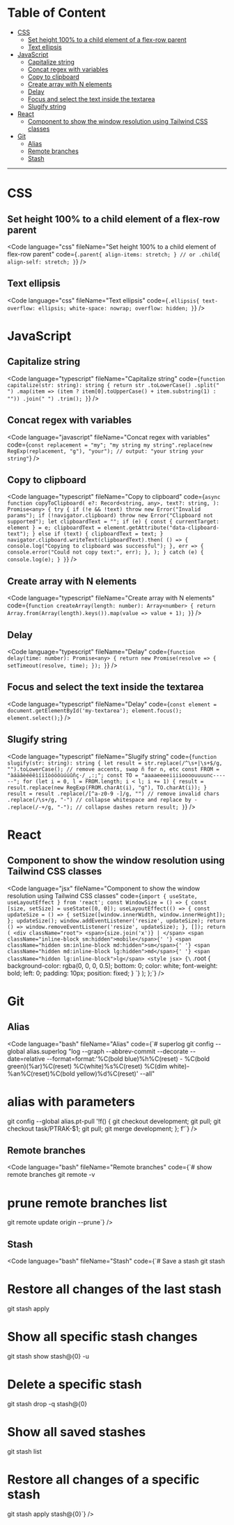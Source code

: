# Table of Content

- [CSS](#css)
  - [Set height 100% to a child element of a flex-row parent](#set-height-100-to-a-child-element-of-a-flex-row-parent)
  - [Text ellipsis](#text-ellipsis)
- [JavaScript](#javascript)
  - [Capitalize string](#capitalize-string)
  - [Concat regex with variables](#concat-regex-with-variables)
  - [Copy to clipboard](#copy-to-clipboard)
  - [Create array with N elements](#create-array-with-n-elements)
  - [Delay](#delay)
  - [Focus and select the text inside the textarea](#focus-and-select-the-text-inside-the-textarea)
  - [Slugify string](#slugify-string)
- [React](#react)
  - [Component to show the window resolution using Tailwind CSS classes](#component-to-show-the-window-resolution-using-tailwind-css-classes)
- [Git](#git)
  - [Alias](#alias)
  - [Remote branches](#remote-branches)
  - [Stash](#stash)

---

# CSS

## Set height 100% to a child element of a flex-row parent

<Code
  language="css"
  fileName="Set height 100% to a child element of flex-row parent"
  code={`.parent{
  align-items: stretch;
}
// or
.child{
  align-self: stretch;
}`}
/>

## Text ellipsis

<Code
  language="css"
  fileName="Text ellipsis"
  code={`.ellipsis{
  text-overflow: ellipsis;
  white-space: nowrap;
  overflow: hidden;
}`}
/>

# JavaScript

## Capitalize string

<Code
  language="typescript"
  fileName="Capitalize string"
  code={`function capitalize(str: string): string {
  return str
    .toLowerCase()
    .split(" ")
    .map(item => (item ? item[0].toUpperCase() + item.substring(1) : ""))
    .join(" ")
    .trim();
}`}
/>

## Concat regex with variables

<Code
  language="javascript"
  fileName="Concat regex with variables"
  code={`const replacement = "my";
"my string my string".replace(new RegExp(replacement, "g"), "your");
// output: "your string your string"`}
/>

## Copy to clipboard

<Code
  language="typescript"
  fileName="Copy to clipboard"
  code={`async function copyToClipboard(
  e?: Record<string, any>,
  text?: string,
): Promise<any> {
  try {
    if (!e && !text) throw new Error("Invalid params");
    if (!navigator.clipboard) throw new Error("Clipboard not supported");
    let clipboardText = "";
    if (e) {
      const { currentTarget: element } = e;
      clipboardText = element.getAttribute("data-clipboard-text");
    } else if (text) {
      clipboardText = text;
    }
    navigator.clipboard.writeText(clipboardText).then(
      () => {
        console.log("Copying to clipboard was successful");
      },
      err => {
        console.error("Could not copy text:", err);
      },
    );
  } catch (e) {
    console.log(e);
  }
}`}
/>

## Create array with N elements

<Code
  language="typescript"
  fileName="Create array with N elements"
  code={`function createArray(length: number): Array<number> {
  return Array.from(Array(length).keys()).map(value => value + 1);
}`}
/>

## Delay

<Code
  language="typescript"
  fileName="Delay"
  code={`function delay(time: number): Promise<any> {
  return new Promise(resolve => {
    setTimeout(resolve, time);
  });
}`}
/>

## Focus and select the text inside the textarea

<Code
  language="typescript"
  fileName="Delay"
  code={`const element = document.getElementById('my-textarea');
element.focus();
element.select();`}
/>

## Slugify string

<Code
  language="typescript"
  fileName="Slugify string"
  code={`function slugify(str: string): string {
  let result = str.replace(/^\s+|\s+$/g, "").toLowerCase();
  // remove accents, swap ñ for n, etc
  const FROM = "àáäâèéëêìíïîòóöôùúüûñç·/_,:;";
  const TO = "aaaaeeeeiiiioooouuuunc------";
  for (let i = 0, l = FROM.length; i < l; i += 1) {
    result = result.replace(new RegExp(FROM.charAt(i), "g"), TO.charAt(i));
  }
  result = result
    .replace(/[^a-z0-9 -]/g, "") // remove invalid chars
    .replace(/\s+/g, "-") // collapse whitespace and replace by -
    .replace(/-+/g, "-"); // collapse dashes
  return result;
}`}
/>

# React

## Component to show the window resolution using Tailwind CSS classes

<Code
  language="jsx"
  fileName="Component to show the window resolution using Tailwind CSS classes"
  code={`import { useState, useLayoutEffect } from 'react';
const WindowSize = () => {
  const [size, setSize] = useState([0, 0]);
  useLayoutEffect(() => {
    const updateSize = () => {
      setSize([window.innerWidth, window.innerHeight]);
    };
    updateSize();
    window.addEventListener('resize', updateSize);
    return () => window.removeEventListener('resize', updateSize);
  }, []);
  return (
    <div className="root">
      <span>{size.join('x')} | </span>
      <span className="inline-block sm:hidden">mobile</span>{' '}
      <span className="hidden sm:inline-block md:hidden">sm</span>{' '}
      <span className="hidden md:inline-block lg:hidden">md</span>{' '}
      <span className="hidden lg:inline-block">lg</span>
      <style jsx>
        {\`
          .root {
            background-color: rgba(0, 0, 0, 0.5);
            bottom: 0;
            color: white;
            font-weight: bold;
            left: 0;
            padding: 10px;
            position: fixed;
          }
        \`}
      </style>
    </div>
  );
};`}
/>

# Git

## Alias

<Code
  language="bash"
  fileName="Alias"
  code={`# superlog
git config --global alias.superlog "log --graph --abbrev-commit --decorate --date=relative --format=format:'%C(bold blue)%h%C(reset) - %C(bold green)(%ar)%C(reset) %C(white)%s%C(reset) %C(dim white)- %an%C(reset)%C(bold yellow)%d%C(reset)' --all"
# alias with parameters
git config --global alias.pt-pull '!f() { git checkout development; git pull; git checkout task/PTRAK-$1; git pull; git merge development; }; f'`}
/>

## Remote branches

<Code
  language="bash"
  fileName="Remote branches"
  code={`# show remote branches
git remote -v
# prune remote branches list
git remote update origin --prune`}
/>

## Stash

<Code
  language="bash"
  fileName="Stash"
  code={`# Save a stash
git stash
# Restore all changes of the last stash
git stash apply
# Show all specific stash changes
git stash show stash@{0} -u
# Delete a specific stash
git stash drop -q stash@{0}
# Show all saved stashes
git stash list
# Restore all changes of a specific stash
git stash apply stash@{0}`}
/>
